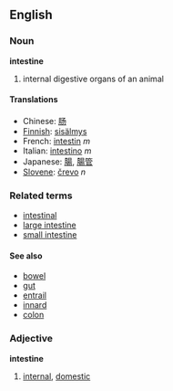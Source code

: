 ==English==
===Noun===
'''intestine'''

#internal digestive organs of an animal

====Translations====
*Chinese: [[肠]]
*[[Finnish]]: [[sisälmys]]
*French: [[intestin]] ''m''
*Italian: [[intestino]] ''m''
*Japanese: [[腸]], [[腸管]]
*[[Slovene]]: [[črevo]] ''n''

===Related terms===
*[[intestinal]]
*[[large intestine]]
*[[small intestine]]

====See also====
*[[bowel]]
*[[gut]]
*[[entrail]]
*[[innard]]
*[[colon]]

===Adjective===
'''intestine'''

# [[internal]], [[domestic]]